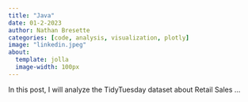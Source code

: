 ```yaml
---
title: "Java"
date: 01-2-2023 
author: Nathan Bresette 
categories: [code, analysis, visualization, plotly]
image: "linkedin.jpeg"
about:
  template: jolla
  image-width: 100px
---
```


In this post, I will analyze the TidyTuesday dataset about Retail Sales ...
